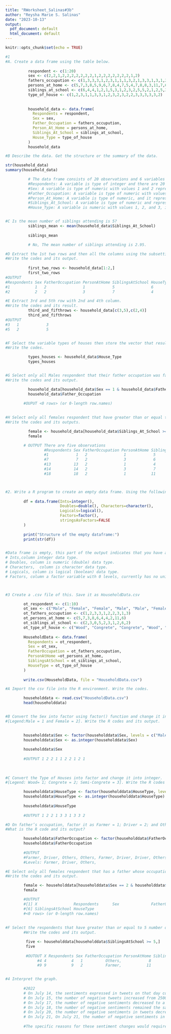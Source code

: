 ```yaml
---
title: "RWorksheet_Salinas#3b"
author: "Reysha Marie S. Salinas"
date: "2023-10-13"
output:
  pdf_document: default
  html_document: default
---
```


```r
knitr::opts_chunk$set(echo = TRUE)
```

```r
#1
#A. Create a data frame using the table below.
          
          respondent <- c(1:20)
          sex <- c(2,2,1,2,2,2,2,2,2,2,1,2,2,2,2,2,2,2,1,2)
          fathers_occupution <- c(1,3,3,3,1,2,3,1,1,1,3,2,1,3,3,1,3,1,2,1)
          persons_at_home <- c(5,7,3,8,5,9,6,7,8,4,7,5,4,7,8,8,3,11,7,6)
          siblings_at_school <- c(6,4,4,1,2,1,5,3,1,2,3,2,5,5,2,1,2,5,3,2)
          type_of_house <- c(1,2,3,1,1,3,3,1,2,3,2,3,2,2,3,3,3,3,3,2)
          
          
          household_data <- data.frame(
            Respondents = respondent,
            Sex = sex,
            Father_Occupation = fathers_occupution,
            Person_At_Home = persons_at_home,
            Siblings_At_School = siblings_at_school,
            House_Type = type_of_house
          )
          household_data

#B Describe the data. Get the structure or the summary of the data.

str(household_data)
summary(household_data)

          # The data frame consists of 20 observations and 6 variables  
          #Respondents: A variable is type of integer and there are 20 respondents in dataset.
          #Sex: A variable is type of numeric with values 1 and 2 represent the gender of male and female.
          #Father_Occupation: A variable is type of numeric with values 1, 2, and 3 , maybe it represent the level of occupation.
          #Person_At_Home: A variable is type of numeric, and it represent the number of people at home for each respondent.
          #Siblings_At_School: A variable is type of numeric and represent the number of siblings that the respondent has at school.
          #House_Type: A variable is numeric with values 1, 2, and 3, it represent kind of houses.


#C Is the mean number of siblings attending is 5?
          siblings_mean <- mean(household_data$Siblings_At_School)
          
          siblings_mean

          # No, The mean number of siblings attending is 2.95.

#D Extract the 1st two rows and then all the columns using the subsetting functions.
#Write the codes and its output.
          
          first_two_rows <- household_data[1:2,]
          first_two_rows  
#OUTPUT 
#Respondents Sex FatherOccupation PersonAtHome SiblingsAtSchool HouseType
#1           1   2                1            5                6         1
#2           2   2                3            7                4         2

#E Extract 3rd and 5th row with 2nd and 4th column. 
#Write the codes and its result.
          third_and_fifthrows <- household_data[c(3,5),c(2,4)]
          third_and_fifthrows
#OUTPUT
#3   1            3
#5   2            5


#F Select the variable types of houses then store the vector that results as types_houses.
#Write the codes.

          types_houses <- household_data$House_Type
          types_houses


#G Select only all Males respondent that their father occupation was farmer.
#Write the codes and its output.

          household_data[household_data$Sex == 1 & household_data$Father_Occupation == "farmer", ]
          household_data$Father_Occupation
          
        #OUPUT <0 rows> (or 0-length row.names)
        

#H Select only all females respondent that have greater than or equal to 5 number of siblings attending school.
#Write the codes and its outputs.

          female <- household_data[household_data$Siblings_At_School >= 5,]
          female

        # OUTPUT There are five observations
                 #Respondents Sex FatherOccupation PersonAtHome SiblingsAtSchool HouseType
                 #1            1   2                1            5                6         1
                 #7            7   2                3            6                5         3
                 #13          13   2                1            4                5         2
                 #14          14   2                3            7                5         2
                 #18          18   2                1           11                5         3



#2. Write a R program to create an empty data frame. Using the following codes:
          
        df = data.frame(Ints=integer(),
                        Doubles=double(), Characters=character(),
                        Logicals=logical(),
                        Factors=factor(),
                        stringsAsFactors=FALSE
        )
        
        print("Structure of the empty dataframe:")
        print(str(df))


#Data frame is empty, this part of the output indicates that you have a data frame with 0 observations (rows) and 5 variables (columns).
# Ints,column integer data type.
# Doubles, column is numeric (double) data type.
# Characters,  column is character data type.
# Logicals, column is logical (boolean) data type.
# Factors, column a factor variable with 0 levels, currently has no unique levels.



#3 Create a .csv file of this. Save it as HouseholdData.csv

        ot_respondent <- c(1:10)
        ot_sex <- c("Male", "Female", "Female", "Male", "Male", "Female", "Female", "Male", "Female", "Male")
        ot_fathers_occupution <- c(1,2,3,3,1,2,2,3,1,3)
        ot_persons_at_home <- c(5,7,3,8,6,4,4,2,11,6)
        ot_siblings_at_school <- c(2,3,0,5,2,3,1,2,6,2)
        ot_type_of_house <- c("Wood", "Congrete", "Congrete", "Wood", "Semi-congrete", "Semi-congrete", "Wood", "Semi-congrete", "Semi-congrete", "Congrete")
        
        HouseholdData <- data.frame(
          Respondents = ot_respondent,
          Sex = ot_sex,
          FatherOccupation = ot_fathers_occupution,
          PersonAtHome =ot_persons_at_home,
          SiblingsAtSchool = ot_siblings_at_school,
          HouseType = ot_type_of_house
        )
        
        write.csv(HouseholdData, file = "HouseholdData.csv")

#A Import the csv file into the R environment. Write the codes.

        householddata <- read.csv("HouseholdData.csv")
        head(householddata)


#B Convert the Sex into factor using factor() function and change it into integer.
#[Legend:Male = 1 and Female = 2]. Write the R codes and its output. 

      
        householddata$Sex <- factor(householddata$Sex, levels = c("Male", "Female"))
        householddata$Sex <- as.integer(householddata$Sex)
        
        householddata$Sex 
        
        #OUTPUT 1 2 2 1 1 2 2 1 2 1 
        
        
      
#C Convert the Type of Houses into factor and change it into integer.
#[Legend: Wood= 1; Congrete = 2; Semi-Congrete = 3]. Write the R codes and its output.

        householddata$HouseType <- factor(householddata$HouseType, levels = c("Wood", "Congrete", "Semi-congrete"))
        householddata$HouseType <- as.integer(householddata$HouseType)
        
        householddata$HouseType 
        
        #OUTPUT 1 2 2 1 3 3 1 3 3 2

#D On father’s occupation, factor it as Farmer = 1; Driver = 2; and Others = 3. 
#What is the R code and its output?

        householddata$FatherOccupation <- factor(householddata$FatherOccupation, levels = c(1,2,3), labels = c("Farmer,", "Driver,", "Others,"))
        householddata$FatherOccupation
        
        #OUTPUT 
        #Farmer, Driver, Others, Others, Farmer, Driver, Driver, Others, Farmer, Others,
        #Levels: Farmer, Driver, Others,

#E Select only all females respondent that has a father whose occupation is driver. 
#Write the codes and its output.

        female <- householddata[householddata$Sex == 2 & householddata$FatherOccupation == "Driver",]
        female

        #OUTPUT 
        #[1] X                Respondents      Sex              FatherOccupation PersonAtHome    
        #[6] SiblingsAtSchool HouseType       
        #<0 rows> (or 0-length row.names)
        
        
#F Select the respondents that have greater than or equal to 5 number of siblings attending school.
        #Write the codes and its output.

         five <- householddata[householddata$SiblingsAtSchool >= 5,]
         five  
         
         #OUTOUT X Respondents Sex FatherOccupation PersonAtHome SiblingsAtSchool HouseType
              #4 4           4   1          Others,            8                5         1
              #9 9           9   2          Farmer,           11                6         3


#4 Interpret the graph.
        
        #2022 
        # On July 14, the sentiments expressed in tweets on that day consisted of 2500 negative, 1500 neutral, and a range of 1500 to 2000 positive sentiments.
        # On July 15, the number of negative tweets increased from 2500 to 4000 compared to the previous day. The number of neutral tweets also increased, ranging from 2500 to 3000, and positive tweets saw an increase ranging from 3000 to 3500. 
        # On July 17, the number of negative sentiments decreased to a range between 3000 and 3500, while the number of neutral sentiments dropped to nearly 2000, and positive sentiments decreased to almost 2500.
        # On July 18, the number of negative sentiments remained the same as the previous day, with a range between 3000 and 3500. The number of neutral sentiments increased to 2000, and positive sentiments increased to 2500.
        # On July 20, the number of negative sentiments in tweets decreased from the previous day, ranging to almost 2500. Neutral sentiments decreased to almost 1500, and positive sentiments decreased to a range between 1500 and 2000.
        # On July 21, On July 21, the number of negative sentiments in tweets increased again from the previous day, ranging to around 4100. Neutral sentiments increased from the previous day, ranging between 2500 and 3000, and positive sentiments also increased from the previous day, almost reaching 3500.
        
        #The specific reasons for these sentiment changes would require additional context and analysis of the tweets.
         
```